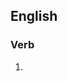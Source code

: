 ==English==

===Verb===
{{head|en|verb form}}

# {{present participle of|materialize|lang=en|nocat=1}}